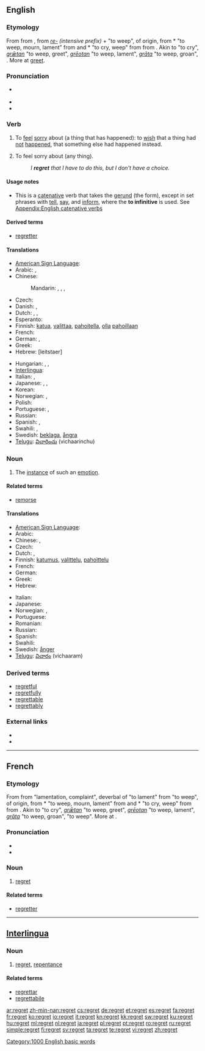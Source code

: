 {{wikipedia}}
==English==

===Etymology===
{{rfscript|Gothic}}
From {{etyl|enm}} {{term|regretten|regretten||lang=enm}} from {{etyl|fro}} {{term|regreter||to lament}}, from ''[[re-]]'' ''(intensive prefix)'' + {{term||greter|lang=fro}} "to weep", of {{etyl|gem}} origin, from {{etyl|frk}} *{{term||grêtan||lang=frk}} "to weep, mourn, lament" from {{proto|Germanic|grǣtanan|to weep|lang=}} and {{frk}} *{{term||grêotan||lang=frk}} "to cry, weep" from {{proto|Germanic|griutanan|to weep, cry|lang=en}} from {{proto|Indo-European|ghrew-|to weep, be sad|lang=en}}. Akin to {{etyl|gmh|-}} {{term|grazan|grāzan||lang=goh}} "to cry", {{etyl|ang|-}} ''[[grætan|grǣtan]]'' "to weep, greet", {{ang}} ''[[greotan|grēotan]]'' "to weep, lament", {{etyl|non|-}} ''[[grata|grāta]]'' "to weep, groan", {{etyl|got|-}} {{term|||tr=grētan|to weep|lang=got}}. More at [[greet]].

===Pronunciation===
* {{a|US}} {{IPA|/ɹiˈgɹɛt/|/ɹəˈgɹɛt/}}
* {{audio|en-us-regret.ogg|Audio (US)}}
* {{rhymes|ɛt}}

===Verb===
{{en-verb|regrett|ing}}

# To [[feel]] [[sorry]] about (a thing that has happened): to [[wish]] that a thing had [[not]] [[happen]]ed, that something else had happened instead.
# {{context|more generally}} To feel sorry about (any thing).
#: ''I '''regret''' that I have to do this, but I don't have a choice.''

====Usage notes====
* This is a [[catenative]] verb that takes the [[gerund]] (the {{term|-ing}} form), except in set phrases with [[tell]], [[say]], and [[inform]], where the '''to infinitive''' is used. See [[Appendix:English catenative verbs]]

====Derived terms====
* [[regretter]]

====Translations====
{{trans-top|feel sorry about some past thing}}
* [[American Sign Language]]: {{tø|ase|A@Chest-PalmBack CirclesVert}}
* Arabic: {{t|ar|تندم|tr=tanáddama}},  {{t|ar|ندم|tr=nadama}}
* Chinese:
*: Mandarin: {{t-|cmn|後悔|sc=Hani}},  {{t-|cmn|后悔|tr=hòuhuǐ|sc=Hani}},  {{t-|cmn|遺憾|sc=Hani}},  {{t-|cmn|遗憾|tr=yíhàn|sc=Hani}}
* Czech: {{t-|cs|litovat}}
* Danish: {{t-|da|angre}}, {{t+|da|fortryde}}
* Dutch: {{t+|nl|betreuren}}, {{t+|nl|spijten}}, {{t-|nl|berouwen}}
* Esperanto: {{t-|eo|bedaŭri|xs=Esperanto}}
* Finnish: [[katua]], [[valittaa]], [[pahoitella]], [[olla]] [[paha|pahoillaan]]
* French: {{t+|fr|regretter}}
* German: {{t+|de|bedauern}}, {{t+|de|bereuen}}
* Greek: {{t+|el|μετανιώνω}}
* Hebrew: {{t+|he|להצטער}} [leitstaer]
{{trans-mid}}
* Hungarian: {{t+|hu|sajnál}},  {{t+|hu|megbán}},  {{t+|hu|bán}}
* [[Interlingua]]: {{t-|ia|lamentar|xs=Interlingua}}
* Italian: {{t-|it|rimpiangere}}, {{t-|it|rammaricarsi}}
* Japanese: {{t+|ja|後悔|alt=後悔する|tr=kōkai-suru}},  {{t|ja|悔いる|tr=kuiru}}, {{t+|ja|残念|alt=残念に思う|tr=ざんねんにおもう, zannen-ni omou}}
* Korean: {{t+|ko|후회하다|tr=huhoe-hada|sc=Hang}}
* Norwegian: {{t-|no|beklage}}, {{t+|no|angre}}
* Polish: {{t-|pl|żałować}}
* Portuguese: {{t+|pt|lamentar}}, {{t+|pt|sentir}}
* Russian: {{t+|ru|сожалеть|tr=sožalét’}}
* Spanish: {{t-|es|lamentar}},  {{t+|es|sentir}}
* Swahili: {{t+|sw|sikitiko|xs=Swahili}},  {{t+|sw|juto|xs=Swahili}}
* Swedish: [[beklaga]], [[ångra]]
* [[Telugu]]: [[విచారించు]] (vichaarinchu)
{{trans-bottom}}

===Noun===
{{en-noun}}

# The [[instance]] of such an [[emotion]].

====Related terms====
* [[remorse]]

====Translations====
{{trans-top|instance of such an emotion}}
* [[American Sign Language]]: {{tø|ase|A@Chest-PalmBack CirclesVert}}
* Arabic: {{t|ar|أسف|m|tr='ásaf}}
* Chinese: {{zh-tsp|遺憾|遗憾|yíhàn}}, {{zh-tsp|後悔|后悔|hòuhuǐ}}
* Czech: {{t-|cs|lítost|f}}
* Dutch: {{t+|nl|spijt|f}}, {{t+|nl|berouw|n}}
* Finnish: [[katumus]], [[valittelu]], [[pahoittelu]]
* French: {{t+|fr|regret|m}}
* German: {{t+|de|Reue|f}}
* Greek: {{t+|el|λύπη|f}}
* Hebrew: {{t+|he|חרטה|f|tr=harata}}
{{trans-mid}}
* Italian: {{t-|it|rammarico|m}}
* Japanese: {{t+|ja|後悔|tr=kōkai}}
* Norwegian: {{t-|no|beklagelse|m}}, {{t+|no|anger|m}}
* Portuguese: {{t+|pt|pesar|m}}
* Romanian: {{t+|ro|regret|n}}
* Russian: {{t+|ru|сожаление|n|tr=sožalénije}}
* Spanish: {{t-|es|pesar|m}}
* Swahili: {{t+|sw|sikitiko|xs=Swahili}}
* Swedish: [[ånger]] {{c}}
* [[Telugu]]: [[విచారం]] (vichaaram)
{{trans-bottom}}

===Derived terms===
* [[regretful]]
* [[regretfully]]
* [[regrettable]]
* [[regrettably]]

===External links===
* {{R:Webster 1913}}
* {{R:Century 1911}}

[[Category:1000 English basic words]]

----

==French==

===Etymology===
From {{etyl|frm|fr}} {{term|regret|lang=frm}} from {{etyl|fro|fr}} {{term|regret|regret|lang=fro}} "lamentation, complaint", deverbal of {{term|regreter|lang=fro}} "to lament" from {{prefix|re|tr1=intensive prefix||alt2=greter|lang=fro}} "to weep", of {{etyl|gem|fr}} origin, from {{etyl|frk|fr}} *{{term||grêtan||lang=frk}} "to weep, mourn, lament" from {{proto|Germanic|grǣtanan|to weep|lang=fr}} and {{frk|fr}} *{{term||grêotan||lang=frk}} "to cry, weep" from {{proto|Germanic|griutanan|to weep, cry|lang=fr}} from {{proto|Indo-European|ghrew-|to weep, be sad|lang=fr}}. Akin to {{etyl|gmh|-}} {{term|grazan|grāzan||lang=goh}} "to cry", {{etyl|ang|-}} ''[[grætan|grǣtan]]'' "to weep, greet", {{ang}} ''[[greotan|grēotan]]'' "to weep, lament", {{etyl|non|-}} ''[[grata|grāta]]'' "to weep, groan", {{etyl|got|-}} {{term|gretan|grētan|lang=}} "to weep". More at {{l|en|greet}}.

===Pronunciation===
* {{IPA|lang=fr|/ʁǝ.ɡʁɛ/}}
* {{audio|Fr-regret.ogg|Audio}}

===Noun===
{{fr-noun|m}}

# [[regret#English|regret]]

====Related terms====
* [[regretter]]

----

==[[Interlingua]]==

===Noun===
{{ia-noun}}

# [[regret]], [[repentance]]

====Related terms====
*[[regrettar]]
*[[regrettabile]]

[[ar:regret]]
[[zh-min-nan:regret]]
[[cs:regret]]
[[de:regret]]
[[et:regret]]
[[es:regret]]
[[fa:regret]]
[[fr:regret]]
[[ko:regret]]
[[io:regret]]
[[it:regret]]
[[kn:regret]]
[[kk:regret]]
[[sw:regret]]
[[ku:regret]]
[[hu:regret]]
[[ml:regret]]
[[nl:regret]]
[[ja:regret]]
[[pl:regret]]
[[pt:regret]]
[[ro:regret]]
[[ru:regret]]
[[simple:regret]]
[[fi:regret]]
[[sv:regret]]
[[ta:regret]]
[[te:regret]]
[[vi:regret]]
[[zh:regret]]